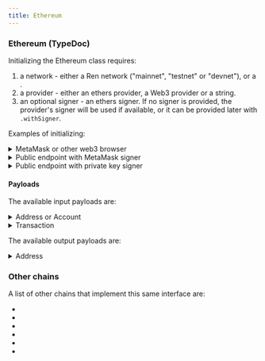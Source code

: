 ```yaml
---
title: Ethereum
---
```



<DocTag type={DocType.Reference} />

### Ethereum <TypeDoc name="Ethereum">(TypeDoc)</TypeDoc>

Initializing the Ethereum class requires:

1. a network - either a Ren network ("mainnet", "testnet" or "devnet"), or a <TypeDoc name="EVMmNetworkConfig" />.
2. a provider - either an ethers provider, a Web3 provider or a string.
3. an optional signer - an ethers signer. If no signer is provided, the provider's signer will be used if available, or it can be provided later with `.withSigner`.

Examples of initializing:

<details><summary>MetaMask or other web3 browser</summary>

After calling `eth_requestAccounts`, you can then pass `window.ethereum` directly to the Ethereum class:

```ts
await window.ethereum.request({ method: "eth_requestAccounts" });

new Ethereum({
    network: "testnet",
    provider: window.ethereum,
});
```

If you are using TypeScript, you can add this anywhere in your code to avoid getting an type error when accessing `window.ethereum`.

```ts
declare global {
    interface Window {
        ethereum: any;
    }
}
```

Because the Ethereum constructor is synchronous, it won't immediately check that the provider is connected to the right network. In a front-end dApp, you should check the network by doing:

```ts
const { chainId } = await provider.getNetwork();
if (chainId !== parseInt(ethereum.network.network.chainId)) {
    throw new Error(
        `Wrong network - please change to ${ethereum.network.network.chainName}`
    );
}
```

</details>

<details><summary>Public endpoint with MetaMask signer</summary>

```ts
new Ethereum({
    network: "mainnet",
    provider: "https://cloudflare-eth.com",
});

await window.ethereum.request({ method: "eth_requestAccounts" });
const web3Provider = new ethers.providers.Web3Provider(
    (window as any).ethereum
);
chain.withSigner(web3Provider.getSigner());
```

</details>

<details><summary>Public endpoint with private key signer</summary>

```ts
import { Wallet } from "ethers";

new Ethereum({
    network: "mainnet",
    provider: "https://cloudflare-eth.com",
    signer: Wallet.fromMnemonic(
        "apple bank cargo ...",
    );
});
```

</details>

#### Payloads

The available input payloads are:

<details><summary>Address or Account</summary>

<TypeDoc name="Ethereum.Account">ethereum.Account</TypeDoc> allows you to specify
the user's connected address as the recipient for a mint or release, or as the origin
of assets to be burnt or locked.

<br />

Destination:

```tsx
renJS.gateway({
    asset: "BTC",
    ...
    to: ethereum.Account(),
})
```

Origin:

```tsx
renJS.gateway({
    asset: "BTC",
    from: ethereum.Account({ amount: "0.1", convertUnit: true }),
    ...
})
```

<TypeDoc name="Ethereum.Address">ethereum.Address</TypeDoc> allows you to specify
an Ethereum address for receiving the minted/released funds.

```tsx
renJS.gateway({
    asset: "BTC",
    ...
    to: ethereum.Address(),
})
```

</details>

<details><summary>Transaction</summary>

<TypeDoc name="Ethereum.Transaction">ethereum.Transaction</TypeDoc> allows you to
specify a specific Ethereum transaction, instead of watching for deposits to the
gateway address. Note that the recipient address of the transaction should still
match the gateway address generated from the to-chain's parameters.

The transaction should be of type <code>Partial<<TypeDoc name="ChainTransaction" />></code>, with at least one of the `txid` or `txidFormatted` is defined.

```tsx
renJS.gateway({
    asset: "BTC",
    from: ethereum.Transaction({
      // The transaction's hash in the usual Ethereum hex encoding.
      txidFormatted: "a1075db55d416d3ca199f55b6084e2115b9345e16c5cf302fc80e9d5fbf5d48d",
      // The transaction's hash in URL-base64 encoding.
      txid: "oQddtV1BbTyhmfVbYITiEVuTReFsXPMC_IDp1fv11I0",
      // The vOut/txindex of the specific transaction ouput.
      txindex: "0"
    }),
    ...
})
```

</details>

The available output payloads are:

<details><summary>Address</summary>

<TypeDoc name="Ethereum.Address">ethereum.Address</TypeDoc> allows you to specify
the Ethereum address for receiving the released BTC.

<br />
<br />

```tsx
renJS.gateway({
    asset: "BTC",
    from: ethereum.Address("miMi2VET41YV1j6SDNTeZoPBbmH8B4nEx6"),
    ...
})
```

</details>

### Other chains

A list of other chains that implement this same interface are:

-   <TypeDoc name="EthereumCash" />
-   <TypeDoc name="Zcash" />
-   <TypeDoc name="Dogecoin" />
-   <TypeDoc name="DigiByte" />
-   <TypeDoc name="Terra" />
-   <TypeDoc name="Filecoin" />
